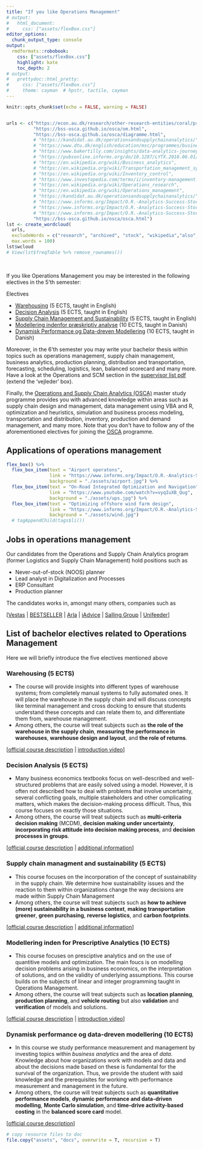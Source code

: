 ```yaml
---
title: "If you like Operations Management"
# output: 
#   html_document:
#     css: ["assets/flexBox.css"]
editor_options: 
  chunk_output_type: console
output:
  rmdformats::robobook:
    css: ["assets/flexBox.css"]
    highlight: kate
    toc_depth: 2
# output:
#   prettydoc::html_pretty:
#     css: ["assets/flexBox.css"]
#     theme: cayman  # hpstr, tactile, cayman 
---
```


```r
knitr::opts_chunk$set(echo = FALSE, warning = FALSE)
```

```r
```


```r
urls <- c("https://econ.au.dk/research/other-research-entities/coral/profile/",
          "https://bss-osca.github.io/osca/om.html",
          "https://bss-osca.github.io/osca/diagramme.html",
          # "https://kandidat.au.dk/operationsandsupplychainanalytics/",
          # "https://www.dtu.dk/english/education/msc/programmes/business-analytics",
          # "https://www.bakertilly.com/insights/data-analytics-journey-where-to-start",
          # "https://pubsonline.informs.org/do/10.1287/LYTX.2010.06.01/full/",
          # "https://en.wikipedia.org/wiki/Business_analytics",
          # "https://en.wikipedia.org/wiki/Transportation_management_system",
          # "https://en.wikipedia.org/wiki/Inventory_control",
          # "https://www.investopedia.com/terms/i/inventory-management.asp",
          # "https://en.wikipedia.org/wiki/Operations_research",
          # "https://en.wikipedia.org/wiki/Operations_management",
          # "https://kandidat.au.dk/operationsandsupplychainanalytics/",
          # "https://www.informs.org/Impact/O.R.-Analytics-Success-Stories/Increasing-ride-share-efficiency-Better-outcomes-for-drivers-and-passengers",
          # "https://www.informs.org/Impact/O.R.-Analytics-Success-Stories/Improving-water-quality-with-operations-research",
          # "https://www.informs.org/Impact/O.R.-Analytics-Success-Stories/Optimizing-offshore-wind-farm-design-and-enabling-a-fossil-fuel-free-future",
          "https://bss-osca.github.io/osca/osca.html")
lst <- create_wordcloud(
  urls, 
  excludeWords = c("research", "archived", "stock", "wikipedia","also", "retrieved","can","informs","article","articles", "semester", "right", "among", "som", "hvis", "alle", "fag", "fra", "inden", "dansk", "din", "adds", "hvilke", "ects", "big", "seen", "many", "using", "course", "economics"), 
  max.words = 100)
lst$wcloud
# View(lst$freqTable %>% remove_rownames())
```

<br/>


If you like Operations Management you may be interested in the following electives in the 5'th semester:

Electives

  * [Warehousing](#warehousing) (5 ECTS, taught in English)
  * [Decision Analysis](#decisionanalysis) (5 ECTS, taught in English)
  * [Supply Chain Management and Sustainability](#scmSustain) (5 ECTS, taught in English)
  * [Modellering indenfor præskriptiv analyse](#mipa) (10 ECTS, taught in Danish)
  * [Dynamisk Performance og Data-dreven Modellering](#dynPerform) (10 ECTS, taught in Danish)

Moreover, in the 6'th semester you may write your bachelor thesis within topics such as operations management, supply chain management, business analytics, production planning, distribution and transportation, forecasting, scheduling, logistics, lean, balanced scorecard and many more. Have a look at the Operations and SCM section in the [supervisor list pdf](https://studerende.au.dk/studier/fagportaler/businessadm/bachelorprojekt-og-speciale/bachelorprojekt/) (extend the 'vejleder' box).

Finally, the [Operations and Supply Chain Analytics (OSCA)](osca.html) master study programme provides you with advanced knowledge within areas such as supply chain design and management, data management using VBA and R, optimization and heuristics, simulation and business process modeling, transportation and distribution, inventory, production and demand management, and many more. Note that you don't have to follow any of the aforementioned electives for joining the [OSCA](osca.html) programme.


## Applications of operations management

```r
flex_box() %>% 
  flex_box_item(text = "Airport operatons", 
                link = "https://www.informs.org/Impact/O.R.-Analytics-Success-Stories/Real-Time-Analytics-Improve-Airport-Operations",
                background = "./assets/airport.jpg") %>% 
  flex_box_item(text = "On-Road Integrated Optimization and Navigation", 
                link = "https://www.youtube.com/watch?v=vyqIuXB_Qug",
                background = "./assets/ups.jpg") %>% 
  flex_box_item(text = "Optimizing offshore wind farm design", 
                link = "https://www.informs.org/Impact/O.R.-Analytics-Success-Stories/Optimizing-offshore-wind-farm-design-and-enabling-a-fossil-fuel-free-future",
                background = "./assets/wind.jpg") 
  # tagAppendChild(tags$li())
```

## Jobs in operations management

Our candidates from the Operations and Supply Chain Analytics program (former Logistics and Supply Chain Management) hold positions such as

* Never-out-of-stock (NOOS) planner
* Lead analyst in Digitalization and Processes
* ERP Consultant
* Production planner

The candidates works in, amongst many others, companies such as

[[Vestas](https://www.vestas.com/) | [BESTSELLER](https://about.bestseller.com/contact/general-contact) |
[Arla](https://www.arla.dk/om-arla/landmandsejet/) |
[iAdvice](https://www.iadvice.dk/?gclid=Cj0KCQjwgtWDBhDZARIsADEKwgMwhuI-B3umC8dVFm11A8Z5zAzZlsogkP_4Mlf7B3nSI4ETeY8ykpgaAlpDEALw_wcB) | 
[Salling Group](https://sallinggroup.com/om-os/) |
[Unifeeder](https://www.unifeeder.com/)]






## List of bachelor electives related to Operations Management

Here we will briefly introduce the five electives mentioned above

### Warehousing (5 ECTS) {#warehousing}
* The course will provide insights into different types of warehouse systems; from completely manual systems to fully automated ones. It will place the warehouse in the supply chain and will discuss concepts like terminal management and cross docking to ensure that students understand these concepts and can relate them to, and differentiate them from, warehouse management. 
* Among others, the course will treat subjects such as **the role of the warehouse in the supply chain**, **measuring the performance in warehouses**, **warehouse design and layout**, and **the role of returns**.

[[official course description](`r str_c("https://kursuskatalog.au.dk/da?year=", year(now()), "-", year(now())+1, "&search=warehouse&department=46")`) | [introduction video](https://youtu.be/FKK-IEM9RCI)]

### Decision Analysis (5 ECTS) {#decisionanalysis}
* Many business economics textbooks focus on well-described and well-structured problems that are easily solved using a model. However, it is often not described how to deal with problems that  involve uncertainty, several conflicting goals, multiple stakeholders and other complicating matters, which makes the decision-making process difficult. Thus, this course focuses on exactly those situations.
*   Among others, the course will treat subjects such as **multi-criteria decision making** (MCDM), **decision making under uncertainty**, **incorporating risk attitude into decision making process**, and **decision processes in groups**.

[[official course description](`r str_c("https://kursuskatalog.au.dk/da?year=", year(now()), "-", year(now())+1, "&search=decision%20analysis&department=46")`) | [additional information](assets/decision_analysis.pdf)]

### Supply chain managment and sustainability (5 ECTS) {#scmSustain}
* This course focuses on the incorporation of the concept of sustainability in the supply chain. We determine how sustainability issues and the reaction to them within organizations change the way decisions are made within Supply Chain Management
* Among others, the course will treat subjects such as **how to achieve (more) sustainability in a business context**, **making transportation greener**, **green purchasing**, **reverse logistics**, and **carbon footprints**.

[[official course description](`r str_c("https://kursuskatalog.au.dk/da?year=", year(now()), "-", year(now())+1, "&search=supply%20chain%20management%20and%20sustainability&department=46")`) | [additional information](assets/scms.pdf)]

### Modellering inden for Prescriptive Analytics (10 ECTS) {#mipa}
* This course focuses on presciptive analytics and on the use of quantitive models and optimization. The main foucs is on modelling decision problems arising in business economics, on the interpretation of solutions, and on the validity of underlying assumptions. This course builds on the subjects of linear and integer programming taught in Operations Management.
* Among others, the course will treat subjects such as **location planning**, **production planning**, and **vehicle routing** but also **validation** and **verification** of models and solutions. 

[[official course description](`r str_c("https://kursuskatalog.au.dk/da?year=", year(now()), "-", year(now())+1, "&search=modellering%20inden%20for%20prescriptive%20analytics&department=46")`) | [introduction video](https://www.loom.com/embed/2f1a9f5a9f614b5481e57313621c8252)]

### Dynamisk performance og data-dreven modellering (10 ECTS) {#dynPerform}
* In this course we study performance measurement and management by investing topics within *business analytics* and the area of *data*. Knowledge about how organizations work with models and data and about the decisions made based on these is fundamental for the survival of the organization. Thus, we provide the student with said knowledge and the prerequisites for working with performance measurement and management in the future.
* Among others, the course will treat subjects such as **quantitative performance models**, **dynamic performance and data-driven modelling**, **Monte Carlo simulation**, and **time-drive activity-based costing** in the **balanced score card** model.

[[official course description](`r str_c("https://kursuskatalog.au.dk/da?year=", year(now()), "-", year(now())+1, "&search=dynamisk%20performance&department=46")`)]



```r
# copy resource files to doc
file.copy("assets", "docs", overwrite = T, recursive = T)
```


